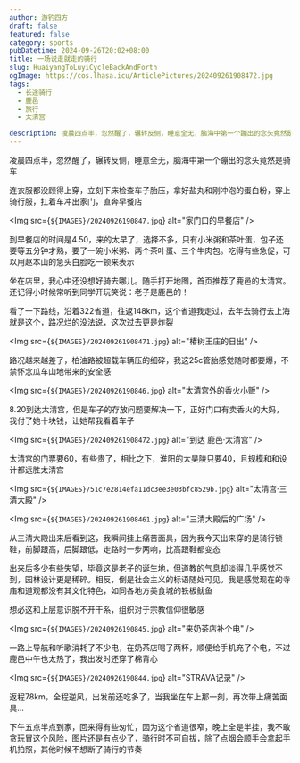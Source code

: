 ```yaml
---
author: 游钓四方
draft: false
featured: false
category: sports
pubDatetime: 2024-09-26T20:02+08:00
title: 一场说走就走的骑行
slug: HuaiyangToLuyiCycleBackAndForth
ogImage: https://cos.lhasa.icu/ArticlePictures/202409261908472.jpg
tags:
  - 长途骑行
  - 鹿邑
  - 旅行
  - 太清宫

description: 凌晨四点半，忽然醒了，辗转反侧，睡意全无，脑海中第一个蹦出的念头竟然是骑车
---
```



凌晨四点半，忽然醒了，辗转反侧，睡意全无，脑海中第一个蹦出的念头竟然是骑车

连衣服都没顾得上穿，立刻下床检查车子胎压，拿好盐丸和刚冲泡的蛋白粉，穿上骑行服，扛着车冲出家门，直奔早餐店

<Img src={`${IMAGES}/20240926190847.jpg`} alt="家门口的早餐店" />

到早餐店的时间是4.50，来的太早了，选择不多，只有小米粥和茶叶蛋，包子还要等五分钟才熟，要了一碗小米粥、两个茶叶蛋、三个牛肉包。吃得有些急促，可以用赵本山的急头白脸吃一顿来表示

坐在店里，我心中还没想好骑去哪儿。随手打开地图，首页推荐了鹿邑的太清宫。还记得小时候常听到同学开玩笑说：老子是鹿邑的！

看了一下路线，沿着322省道，往返148km，这个省道我走过，去年去骑行去上海就是这个，路况烂的没法说，这次过去更是炸裂

<Img src={`${IMAGES}/202409261908471.jpg`} alt="椿树王庄的日出" />

路况越来越差了，柏油路被超载车辆压的细碎，我这25c管胎感觉随时都要爆，不禁怀念瓜车山地带来的安全感

<Img src={`${IMAGES}/20240926190846.jpg`} alt="太清宫外的香火小贩" />

8.20到达太清宫，但是车子的存放问题要解决一下，正好门口有卖香火的大妈，我付了她十块钱，让她帮我看着车子

<Img src={`${IMAGES}/202409261908472.jpg`} alt="到达 鹿邑·太清宫" />

太清宫的门票要60，有些贵了，相比之下，淮阳的太昊陵只要40，且规模和和设计都远胜太清宫

<Img src={`${IMAGES}/51c7e2814efa11dc3ee3e03bfc8529b.jpg`} alt="太清宫·三清大殿" />

<Img src={`${IMAGES}/202409261908461.jpg`} alt="三清大殿后的广场" />

从三清大殿出来后看到这，我瞬间挂上痛苦面具，因为我今天出来穿的是骑行锁鞋，前脚跟高，后脚跟低，走路时一步两响，比高跟鞋都变态

出来后多少有些失望，毕竟这是老子的诞生地，但道教的气息却淡得几乎感觉不到，园林设计更是稀碎。相反，倒是社会主义的标语随处可见。我是感觉现在的寺庙和道观都没有其文化特色，如同各地方美食城的铁板鱿鱼

想必这和上层意识脱不开干系，组织对于宗教信仰很敏感

<Img src={`${IMAGES}/20240926190845.jpg`} alt="来奶茶店补个电" />

一路上导航和听歌消耗了不少电，在奶茶店喝了两杯，顺便给手机充了个电，不过鹿邑中午也太热了，我出发时还穿了棉背心

<Img src={`${IMAGES}/20240926190844.jpg`} alt="STRAVA记录" />

返程78km，全程逆风，出发前还吃多了，当我坐在车上那一刻，再次带上痛苦面具...

下午五点半点到家，回来得有些匆忙，因为这个省道很窄，晚上全是半挂，我不敢贪玩冒这个风险，图片还是有点少了，骑行时不可自拔，除了点烟会顺手会拿起手机拍照，其他时候不想断了骑行的节奏